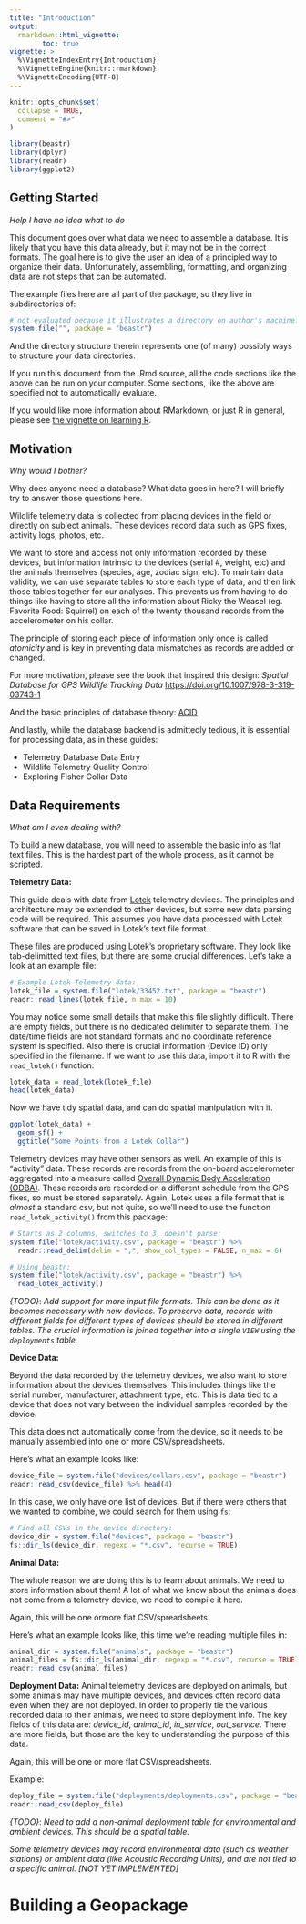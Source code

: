 ```yaml
---
title: "Introduction"
output:
  rmarkdown::html_vignette:
        toc: true
vignette: >
  %\VignetteIndexEntry{Introduction}
  %\VignetteEngine{knitr::rmarkdown}
  %\VignetteEncoding{UTF-8}
---
```


```r
knitr::opts_chunk$set(
  collapse = TRUE,
  comment = "#>"
)
```

```r
library(beastr)
library(dplyr)
library(readr)
library(ggplot2)
```

## Getting Started
_Help I have no idea what to do_

This document goes over what data we need to assemble a database. It is likely 
that you have this data already, but it may not be in the correct formats. The
goal here is to give the user an idea of a principled way to organize their data.
Unfortunately, assembling, formatting, and organizing data are not steps that 
can be automated. 

The example files here are all part of the package, so they live 
in subdirectories of:
```r
# not evaluated because it illustrates a directory on author's machine:
system.file("", package = "beastr")
```
And the directory structure therein represents one (of many) possibly ways to 
structure your data directories.

If you run this document from the .Rmd source, all the code sections like the
above can be run on your computer. Some sections, like the above are specified 
not to automatically evaluate. 

If you would like more information about RMarkdown, or just R in general, please 
see [the vignette on learning R](LearningR.html).


## Motivation
_Why would I bother?_



Why does anyone need a database? What data goes in here? I will briefly try to 
answer those questions here. 

Wildlife telemetry data is collected from placing devices in the field or directly
on subject animals. These devices record data such as GPS fixes, activity logs, photos, 
etc. 

We want to store and access not only information recorded by these devices, but 
information intrinsic to the devices (serial #, weight, etc) and the animals 
themselves (species, age, zodiac sign, etc). To maintain data validity, we 
can use separate tables to store each type of data, and then link those tables
together for our analyses. This prevents us from having to do things like having 
to store all the information about Ricky the Weasel (eg. Favorite Food: Squirrel)
on each of the twenty thousand records from the accelerometer on his collar.

The principle of storing each piece of information only once is called 
_atomicity_ and is key in preventing data mismatches as records are added or 
changed. 

For more motivation, please see the book that inspired this design:
_Spatial Database for GPS Wildlife Tracking Data_
[https://doi.org/10.1007/978-3-319-03743-1]()

And the basic principles of database theory:
[ACID](https://en.wikipedia.org/wiki/ACID)

And lastly, while the database backend is admittedly tedious, it is essential
for processing data, as in these guides:

  - Telemetry Database Data Entry
  - Wildlife Telemetry Quality Control
  - Exploring Fisher Collar Data

## Data Requirements
_What am I even dealing with?_

To build a new database, you will need to assemble the basic info as flat text 
files. This is the hardest part of the whole process, as it cannot be scripted. 

__Telemetry Data:__

This guide deals with data from [Lotek](https://www.lotek.com/) telemetry
devices. The principles and architecture may be extended to other devices, but
some new data parsing code will be required. This assumes you have data processed
with Lotek software that can be saved in Lotek's text file format. 

These files are produced using Lotek's proprietary software. They look like 
tab-delimitted text files, but there are some crucial differences. Let's take a 
look at an example file:

```r
# Example Lotek Telemetry data:
lotek_file = system.file("lotek/33452.txt", package = "beastr")
readr::read_lines(lotek_file, n_max = 10)
```

You may notice some small details that make this file slightly difficult. There
are empty fields, but there is no dedicated delimiter to separate them. The
date/time fields are not standard formats and no coordinate reference system is
specified. Also there is crucial information (Device ID) only specified in the 
filename. 
If we want to use this data, import it to R with the `read_lotek()`
function:

```r
lotek_data = read_lotek(lotek_file)
head(lotek_data)
```

Now we have tidy spatial data, and can do spatial manipulation with it.
```r
ggplot(lotek_data) + 
  geom_sf() +
  ggtitle("Some Points from a Lotek Collar")
```

Telemetry devices may have other sensors as well. An example of this is "activity"
data. These records are records from the on-board accelerometer aggregated into
a measure called [Overall Dynamic Body Acceleration (ODBA)](). These records
are recorded on a different schedule from the GPS fixes, so must be stored 
separately. Again, Lotek uses a file format that is *almost* a standard csv, but 
not quite, so we'll need to use the function `read_lotek_activity()` from this
package:

```r
# Starts as 2 columns, switches to 3, doesn't parse:
system.file("lotek/activity.csv", package = "beastr") %>% 
  readr::read_delim(delim = ",", show_col_types = FALSE, n_max = 6)

# Using beastr:
system.file("lotek/activity.csv", package = "beastr") %>% 
  read_lotek_activity()
```


_{TODO}_: _Add support for more input file formats. This can be done as it 
becomes necessary with new devices. To preserve data, records with different 
fields for different types of devices should be stored in different tables. The
crucial information is joined together into a single `VIEW` using the `deployments` table._ 

__Device Data:__

Beyond the data recorded by the telemetry devices, we also want to store 
information about the devices themselves. This includes things like the serial
number, manufacturer, attachment type, etc. This is data tied to a device that 
does not vary between the individual samples recorded by the device. 

This data does not automatically come from the device, so it needs to be 
manually assembled into one or more CSV/spreadsheets. 

Here's what an example looks like:

```r
device_file = system.file("devices/collars.csv", package = "beastr")
readr::read_csv(device_file) %>% head(4)
```

In this case, we only have one list of devices. But if there were others that 
we wanted to combine, we could search for them using `fs`:

```r
# Find all CSVs in the device directory:
device_dir = system.file("devices", package = "beastr")
fs::dir_ls(device_dir, regexp = "*.csv", recurse = TRUE)
```


__Animal Data:__

The whole reason we are doing this is to learn about animals. We need to store 
information about them! A lot of what we know about the animals does not come 
from a telemetry device, we need to compile it here. 

Again, this will be one ormore flat CSV/spreadsheets. 

Here's what an example looks like, this time we're reading multiple files in:
```r
animal_dir = system.file("animals", package = "beastr")
animal_files = fs::dir_ls(animal_dir, regexp = "*.csv", recurse = TRUE)
readr::read_csv(animal_files) 
```

__Deployment Data:__
Animal telemetry devices are deployed on animals, but some animals may have 
multiple devices, and devices often record data even when they are not deployed.
In order to properly tie the various recorded data to their animals, we need to 
store deployment info. The key fields of this data are: _device_id_, _animal_id_,
_in_service_, _out_service_. There are more fields, but those are the key to 
understanding the purpose of this data. 

Again, this will be one or more flat CSV/spreadsheets. 

Example:

```r
deploy_file = system.file("deployments/deployments.csv", package = "beastr")
readr::read_csv(deploy_file)
```

_{TODO}_: _Need to add a non-animal deployment table for environmental and 
ambient devices. This should be a spatial table._

_Some telemetry devices may record environmental data (such as weather stations)
or ambient data (like Acoustic Recording Units), and are not tied to a specific 
animal. [NOT YET IMPLEMENTED]_


# Building a Geopackage



